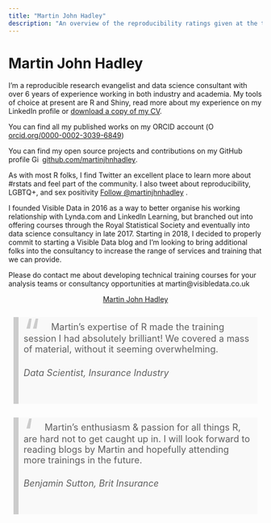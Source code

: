 ```yaml
---
title: "Martin John Hadley"
description: "An overview of the reproducibility ratings given at the top of each blogpost"
---
```


# Martin John Hadley

<div class='row'>

<div class="col-sm-8">

<p>I'm a reproducible research evangelist and data science consultant with over 6 years of experience working in both industry and academia. My tools of choice at present are R and Shiny, read more about my experience on my LinkedIn profile or <a href="/team/cvs/2018-01-30_CV_Martin-John-Hadley.docx" target="_blank">download a copy of my CV</a>.</p>

<p>You can find all my published works on my ORCID account (<a href="https://orcid.org/0000-0002-3039-6849" target="orcid.widget" rel="noopener noreferrer" style="vertical-align:top;"><img src="../img/orcid_16x16.png" style="width:1em;" alt="ORCID iD icon">orcid.org/0000-0002-3039-6849</a>)</p>

<p>You can find my open source projects and contributions on my GitHub profile <a href="https://github.com/martinjhnhadley" target="github.widget" rel="noopener noreferrer" style="vertical-align:top;"><img src="../img/GitHub-Mark-32px.png" style="width:1em;margin-right:.5em;" alt="GitHub logo">github.com/martinjhnhadley</a>.

<p>As with most R folks, I find Twitter an excellent place to learn more about #rstats and feel part of the community. I also tweet about reproducibility, LGBTQ+, and sex positivity <a href="https://twitter.com/martinjhnhadley?ref_src=twsrc%5Etfw" class="twitter-follow-button" data-show-count="false">Follow @martinjhnhadley</a><script async src="https://platform.twitter.com/widgets.js" charset="utf-8"></script>.</p>

<p>I founded Visible Data in 2016 as a way to better organise his working relationship with Lynda.com and LinkedIn Learning, but branched out into offering courses through the Royal Statistical Society and eventually into data science consultancy in late 2017. Starting in 2018, I decided to properly commit to starting a Visible Data blog and I'm looking to bring additional folks into the consultancy to increase the range of services and training that we can provide.</p>

<p>Please do contact me about developing technical training courses for your analysis teams or consultancy opportunities at martin@visibledata.co.uk

</div>

<div class="col-sm-4">

<center>
<script type="text/javascript" src="https://platform.linkedin.com/badges/js/profile.js" async defer></script>
<div class="LI-profile-badge"  data-version="v1" data-size="large" data-locale="en_US" data-type="vertical" data-theme="light" data-vanity="martinjohnhadley"><a class="LI-simple-link" href='https://uk.linkedin.com/in/martinjohnhadley?trk=profile-badge'>Martin John Hadley</a></div>
</center>

</div>

</div>
<style>
blockquote {
  background: #f9f9f9;
  border-left: 10px solid #ccc;
  margin: 1.5em 10px;
  padding: 0.5em 10px;
  quotes: "\201C""\201D""\2018""\2019";
}
blockquote:before {
  color: #ccc;
  content: open-quote;
  font-size: 4em;
  line-height: 0.1em;
  margin-right: 0.25em;
  vertical-align: -0.4em;
}
blockquote p {
  display: inline;
}
</style>

<div class='row'>

<div class='col-xs-6'>

<blockquote style='font-size:18px'><p>Martin’s expertise of R made the training session I had absolutely brilliant! We covered a mass of material, without it seeming overwhelming.</p><h6>Data Scientist, Insurance Industry</h6></blockquote>

</div>

<div class='col-xs-6'>

<blockquote style='font-size:18px'>
<p>
Martin’s enthusiasm & passion for all things R, are hard not to get caught up in. I will look forward to reading blogs by Martin and hopefully attending more trainings in the future.
</p>
<h6>Benjamin Sutton, Brit Insurance</h6>
</blockquote>

</div>

</div>
